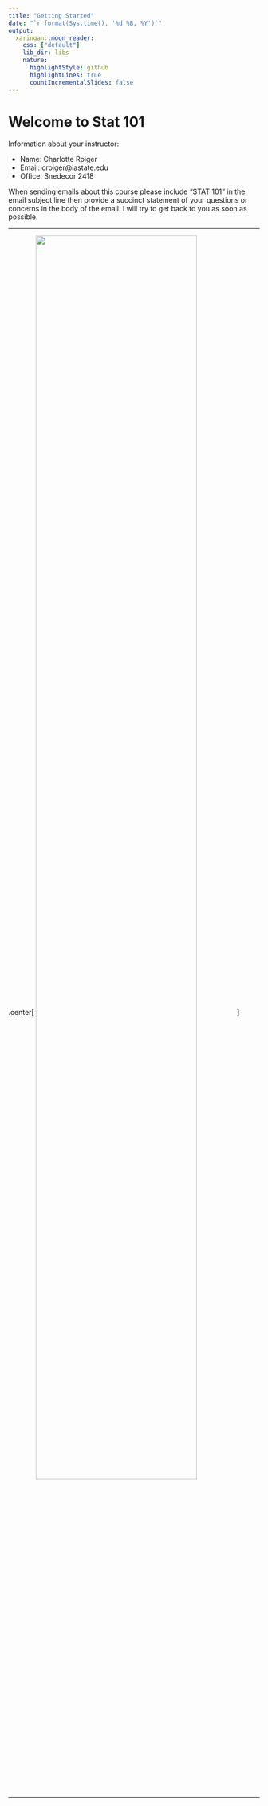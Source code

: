```yaml
---
title: "Getting Started"
date: "`r format(Sys.time(), '%d %B, %Y')`"
output:
  xaringan::moon_reader:
    css: ["default"]
    lib_dir: libs
    nature:
      highlightStyle: github
      highlightLines: true
      countIncrementalSlides: false
---
```


# Welcome to Stat 101

Information about your instructor:

* Name: Charlotte Roiger
* Email: croiger@iastate.edu
* Office: Snedecor 2418

When sending emails about this course please include "STAT 101" in the email subject line then provide a succinct statement of your questions or concerns in the body of the email. I will try to get back to you as soon as possible. 



---

.center[
<img src="../images/angus.jpg" width="80%" align="center" />
]

---
